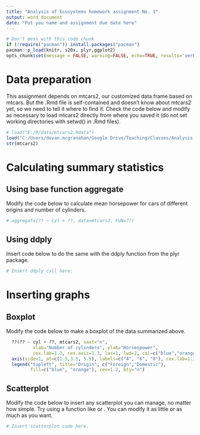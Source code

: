 ```yaml
---
title: "Analysis of Ecosystems homework assignment No. 1"
output: word_document
date: "Put you name and assignment due date here"
---
```

```r
# Don't mess with this code chunk
if (!require("pacman")) install.packages("pacman")
pacman::p_load(knitr, s20x, plyr,ggplot2)
opts_chunk$set(message = FALSE, warning=FALSE, echo=TRUE, results='verbatim')
```
# Data preparation 
This assignment depends on mtcars2, our customized data.frame based on mtcars. But the .Rmd file is self-contained and doesn't know about mtcars2 yet, so we need to tell it where to find it. Check the code below and modify as necessary to load mtcars2 directly from where you saved it (do not set working directories with setwd() in .Rmd files). 
```r
# load("E:/R/data/mtcars2.Rdata")
load("C:/Users/devan.mcgranahan/Google Drive/Teaching/Classes/Analysis of Ecosystems/r/data/mtcars2.Rdata") 
str(mtcars2)
```

# Calculating summary statistics
## Using base function aggregate
Modify the code below to calculate mean horsepower for cars of different origins and number of cylinders.  

```r
# aggregate(?? ~ cyl + ??, data=mtcars2, FUN=??) 
```
## Using ddply
Insert code below to do the same with the ddply function from the plyr package.   
```r
# Insert ddply call here:
```
# Inserting graphs
## Boxplot
Modify the code below to make a boxplot of the data summarized above. 
```r
  ??(?? ~ cyl + ??, mtcars2, xaxt="n", 
          xlab="Number of cylinders", ylab="Horsespower", 
          cex.lab=1.3, cex.axis=1.3, las=1, lwd=2, col=c("blue","orange"))
  axis(side=1, at=c(1.5,3.5, 5.5), labels=c("4", "6", "8"), cex.lab=1.3)
  legend("topleft", title="Origin", c("Foreign","Domestic"), 
         fill=c("blue", "orange"), cex=1.2, bty="n")
```
## Scatterplot
Modify the code below to insert any scatterplot you can manage, no matter how simple. Try using a \texttt{ggplot} function like \texttt{qplot()} or \texttt{ggplot()}. You can modify it as little or as much as you want. 
```r
# Insert scatterplot code here. 
```